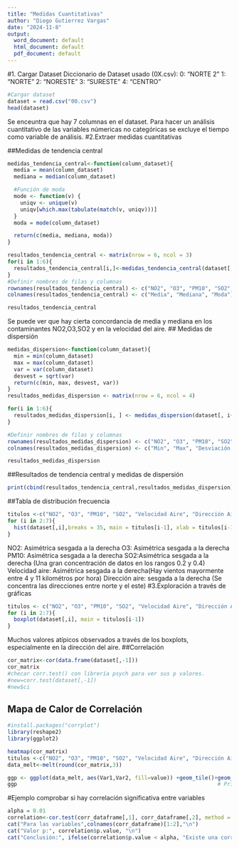 ```yaml
---
title: "Medidas Cuantitativas"
author: "Diego Gutierrez Vargas"
date: "2024-11-8"
output:
  word_document: default
  html_document: default
  pdf_document: default
---
```

#1. Cargar Dataset
Diccionario de Dataset usado (0X.csv):
0: "NORTE 2"
1: "NORTE"
2: "NORESTE"
3: "SURESTE"
4: "CENTRO"

```r
#Cargar dataset
dataset = read.csv("00.csv")
head(dataset)
```
Se enceuntra que hay 7 columnas en el dataset. Para hacer un análisis cuantitativo de las variables númericas no categóricas se excluye el tiempo como variable de análisis.
#2.Extraer medidas cuantitativas


##Medidas de tendencia central
```r
medidas_tendencia_central<-function(column_dataset){
  media = mean(column_dataset)
  mediana = median(column_dataset)

  #Función de moda
  mode <- function(v) {
    uniqv <- unique(v)
    uniqv[which.max(tabulate(match(v, uniqv)))]
  }
  moda = mode(column_dataset)

  return(c(media, mediana, moda))
}

resultados_tendencia_central <- matrix(nrow = 6, ncol = 3)
for(i in 1:6){
  resultados_tendencia_central[i,]<-medidas_tendencia_central(dataset[,i+1])
}
#Definir nombres de filas y columnas
rownames(resultados_tendencia_central) <- c("NO2", "O3", "PM10", "SO2", "Velocidad Aire", "Dirección Aire")
colnames(resultados_tendencia_central) <- c("Media", "Mediana", "Moda")

resultados_tendencia_central
```
Se puede ver que hay cierta concordancia de media y mediana en los contaminantes NO2,O3,SO2 y en la velocidad del aire.
## Medidas de dispersión
```r
medidas_dispersion<-function(column_dataset){
  min = min(column_dataset)
  max = max(column_dataset)
  var = var(column_dataset)
  desvest = sqrt(var)
  return(c(min, max, desvest, var))
}
resultados_medidas_dispersion <- matrix(nrow = 6, ncol = 4)

for(i in 1:6){
  resultados_medidas_dispersion[i, ] <- medidas_dispersion(dataset[, i+1])
}

#Definir nombres de filas y columnas
rownames(resultados_medidas_dispersion) <- c("NO2", "O3", "PM10", "SO2", "Velocidad Aire", "Dirección Aire")
colnames(resultados_medidas_dispersion) <- c("Min", "Max", "Desviación Est.","Varianza")

resultados_medidas_dispersion

```
##Resultados de tendencia central y medidas de dispersión
```r
print(cbind(resultados_tendencia_central,resultados_medidas_dispersion))
```

##Tabla de distribución frecuencia
```r
titulos <-c("NO2", "O3", "PM10", "SO2", "Velocidad Aire", "Dirección Aire")
for (i in 2:7){
  hist(dataset[,i],breaks = 35, main = titulos[i-1], xlab = titulos[i-1],ylab = "Frecuencia")
}
```
NO2: Asimétrica sesgada a la derecha
O3: Asimétrica sesgada a la derecha
PM10: Asimétrica sesgada a la derecha
SO2:Asimétrica sesgada a la derecha (Una gran concentración de datos en los rangos 0.2 y 0.4)
Velocidad aire: Asimétrica sesgada a la derecha(Hay vientos mayormente entre 4 y 11 kilométros por hora)
Dirección aire: sesgada a la derecha (Se concentra las direcciones entre norte y el este)
#3.Exploración a través de gráficas

```r
titulos <- c("NO2", "O3", "PM10", "SO2", "Velocidad Aire", "Dirección Aire")
for (i in 2:7){
  boxplot(dataset[,i], main = titulos[i-1])
}

```
Muchos valores atípicos observados a través de los boxplots, especialmente en la dirección del aire.
##Correlación
```r
cor_matrix<-cor(data.frame(dataset[,-1]))
cor_matrix
#checar corr.test() con librería psych para ver sus p valores.
#new=corr.test(dataset[,-1])
#new$ci
```
## Mapa de Calor de Correlación
```r
#install.packages("corrplot")
library(reshape2)
library(ggplot2)

heatmap(cor_matrix)
titulos <-c("NO2", "O3", "PM10", "SO2", "Velocidad Aire", "Dirección Aire")
data_melt<-melt(round(cor_matrix,3))

ggp <- ggplot(data_melt, aes(Var1,Var2, fill=value)) +geom_tile()+geom_text(aes(Var2,Var1,label = value),color = 'white',size = 4)
ggp                                                               # Print heatmap
```
#Ejemplo comprobar si hay correlación significativa entre variables

```r
alpha = 0.01
correlation<-cor.test(corr_dataframe[,1], corr_dataframe[,2], method = "pearson", alternative = "two.sided", conf.level = 1-alpha)
cat("Para las variables",colnames(corr_dataframe)[1:2],"\n")
cat("Valor p:", correlation$p.value, "\n")
cat("Conclusión:", ifelse(correlation$p.value < alpha, "Existe una correlación significativa", "No existe una correlación significativa"))
```

